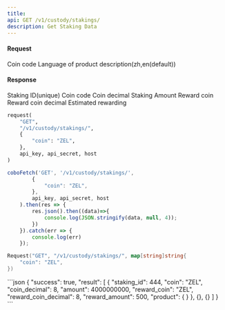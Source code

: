 ```yaml
---
title: 
api: GET /v1/custody/stakings/ 
description: Get Staking Data 
---
```

#### Request 

<ParamField body="coin" type="String" >Coin code</ParamField> 
<ParamField body="language" type="String" >Language of product description(zh,en(default))</ParamField> 

#### Response 

<ResponseField name="staking_id" type="Int" >Staking ID(unique)</ResponseField> 
<ResponseField name="coin" type="String" >Coin code</ResponseField> 
<ResponseField name="coin_decimal" type="Int" >Coin decimal</ResponseField> 
<ResponseField name="amount" type="Int" >Staking Amount</ResponseField> 
<ResponseField name="reward_coin" type="String" >Reward coin</ResponseField> 
<ResponseField name="reward_coin_decimal" type="Int" >Reward coin decimal</ResponseField> 
<ResponseField name="reward_amount" type="String" >Estimated rewarding</ResponseField> 
<RequestExample>
```python Python
request(
    "GET",
    "/v1/custody/stakings/",
    {
        "coin": "ZEL",
    },
    api_key, api_secret, host
)
```
```javascript JavaScript
coboFetch('GET', '/v1/custody/stakings/',
        {
            "coin": "ZEL",
        },
        api_key, api_secret, host
    ).then(res => {
        res.json().then((data)=>{
            console.log(JSON.stringify(data, null, 4));
        })
    }).catch(err => {
        console.log(err)
    });
```
```go Go
Request("GET", "/v1/custody/stakings/", map[string]string{
    "coin": "ZEL",
})
```
</RequestExample>

<ResponseExample>
```json
{
  "success": true,
  "result": [
    {
      "staking_id": 444,
      "coin": "ZEL",
      "coin_decimal": 8,
      "amount": 4000000000,
      "reward_coin": "ZEL",
      "reward_coin_decimal": 8,
      "reward_amount": 500,
      "product": {
      }
    },
    {},
    {}
  ]
}
```
</ResponseExample>

